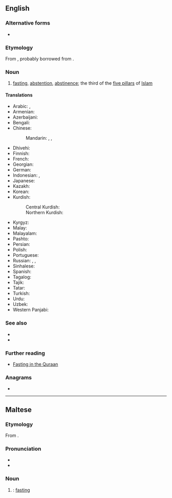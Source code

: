 ==English==
{{wikipedia}}

===Alternative forms===
* {{l|en|saum}}

===Etymology===
From {{der|en|ar|صَوْم||fasting; abstaining from food, drink, and sex}}, probably borrowed from {{etyl|syc|en}} {{m|syc|ܨܘܡܐ|tr=ṣawmāʾ}}. {{root|en|ar|ص و م}}

===Noun===
{{en-noun|-}}

# {{lb|en|Islam}} [[fasting]], [[abstention]], [[abstinence]]; the third of the [[five pillars]] of [[Islam]]

====Translations====
{{trans-top|Islamic fasting}}
* Arabic: {{t|ar|صَوْم|m}}, {{t|ar|صِيَام|m}}
* Armenian: {{t|hy|սաում}}
* Azerbaijani: {{t+|az|oruc}}
* Bengali: {{t|bn|রোজা}}
* Chinese:
*: Mandarin: {{t+|cmn|齋戒|sc=Hani}}, {{t+|cmn|斋戒|tr=zhāijiè|sc=Hani}}, {{t+|cmn|禁食|tr=jìnshí|sc=Hani}}
* Dhivehi: {{t|dv|ރޯދަ}}
* Finnish: {{t|fi|saum}}
* French: {{t|fr|saoum|m}}
* Georgian: {{t|ka|საუმი|sc=Geor}}
* German: {{t+|de|Saum}}
* Indonesian: {{t+|id|puasa}}, {{t+|id|saum}}
* Japanese: {{t|ja|サウム|tr=saumu|sc=Jpan}}
* Kazakh: {{t+|kk|ораза|sc=Cyrl}}
* Korean: {{t|ko|사움}}
* Kurdish:
*: Central Kurdish: {{t|ckb|ڕۆژوو}}
*: Northern Kurdish: {{t+|kmr|rojî}}
{{trans-mid}}
* Kyrgyz: {{t+|ky|орозо|sc=Cyrl}}
* Malay: {{t+|ms|puasa}}
* Malayalam: {{t+|ml|വ്രതം|sc=Mlym}}
* Pashto: {{t+|ps|روژه|sc=ps-Arab}}
* Persian: {{t+|fa|روزه|tr=roza}}
* Polish: {{t|pl|saum|m}}
* Portuguese: {{t|pt|sawm|f}}
* Russian: {{t+|ru|ураза́|f}}, {{t|ru|са́ум|m}}, {{t+|ru|пост|m}}
* Sinhalese: {{t|si|සව්ම්|sc=Sinh}}
* Spanish: {{t|es|sawm|m}}
* Tagalog: {{t|tl|saum}}
* Tajik: {{t|tg|рӯза|sc=Cyrl}}
* Tatar: {{t+|tt|ураза|sc=Cyrl}}
* Turkish: {{t+|tr|oruç}}
* Urdu: {{t|ur|روزہ|tr=roza|m}}
* Uzbek: {{t|uz|ruʻ|alt=roʻza}}
* Western Panjabi: {{t|pnb|روزہ|tr=roza|sc=pa-Arab}}
{{trans-bottom}}

===See also===
* {{l|en|Lent}}
* {{l|en|Yom Kippur}}

===Further reading===
* [https://web.archive.org/web/20090726113402/http://www.haqislam.org/ramadan/fasting-in-quraan.htm Fasting in the Quraan]

===Anagrams===
* {{anagrams|en|a=amsw|MAWs|MSAW|Maws|WMAs|awms|maws|swam|wasm}}

----

==Maltese==
{{mt-root|s-w-m}}

===Etymology===
From {{inh|mt|ar|صَوْم}}.

===Pronunciation===
* {{IPA|mt|/sawm/}}
* {{rhymes|mt|awm|s=1}}

===Noun===
{{mt-coll-noun|sing=sawma|pauc=sawmiet}}

# {{verbal noun of|mt|sam}}: [[fasting]]